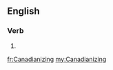 ==English==

===Verb===
{{head|en}}

# {{present participle of|Canadianize}}

[[fr:Canadianizing]]
[[my:Canadianizing]]